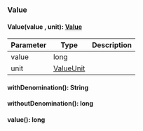 ### Value


#### Value(value , unit): [Value](#value)



| Parameter       | Type |  Description |
| --------------- | -------- | -------- |
| value | long |   |
| unit | [ValueUnit](#valueunit) |   |

#### withDenomination(): String



#### withoutDenomination(): long



#### value(): long


